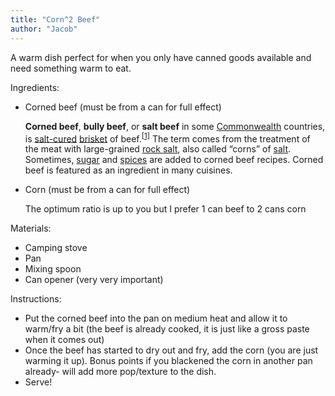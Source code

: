 ```yaml
---
title: "Corn^2 Beef"
author: "Jacob"
---
```


A warm dish perfect for when you only have canned goods available and need something warm to eat.

Ingredients:

-   Corned beef (must be from a can for full effect)

    ::: callout-note
    **Corned beef**, **bully beef**, or **salt beef** in some [Commonwealth](https://en.wikipedia.org/wiki/Commonwealth_of_Nations "Commonwealth of Nations") countries, is [salt-cured](https://en.wikipedia.org/wiki/Salt-cured_meat "Salt-cured meat") [brisket](https://en.wikipedia.org/wiki/Brisket "Brisket") of beef.^[\[1\]](https://en.wikipedia.org/wiki/Corned_beef#cite_note-1)^ The term comes from the treatment of the meat with large-grained [rock salt](https://en.wikipedia.org/wiki/Rock_salt "Rock salt"), also called "corns" of [salt](https://en.wikipedia.org/wiki/Salt#Edible_salt "Salt"). Sometimes, [sugar](https://en.wikipedia.org/wiki/Sugar "Sugar") and [spices](https://en.wikipedia.org/wiki/Spice "Spice") are added to corned beef recipes. Corned beef is featured as an ingredient in many cuisines.
    :::

-   Corn (must be from a can for full effect)

    ::: callout-note
    The optimum ratio is up to you but I prefer 1 can beef to 2 cans corn
    :::

Materials:

-   Camping stove
-   Pan
-   Mixing spoon
-   Can opener (very very important)

Instructions:

-   Put the corned beef into the pan on medium heat and allow it to warm/fry a bit (the beef is already cooked, it is just like a gross paste when it comes out)
-   Once the beef has started to dry out and fry, add the corn (you are just warming it up). Bonus points if you blackened the corn in another pan already- will add more pop/texture to the dish.
-   Serve!
